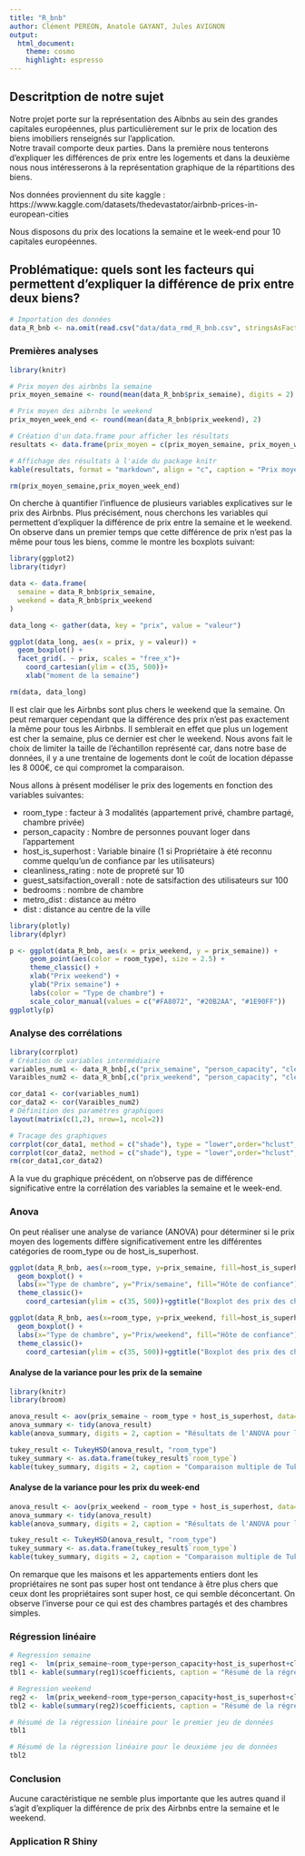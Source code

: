 ```yaml
---
title: "R_bnb"
author: Clément PEREON, Anatole GAYANT, Jules AVIGNON
output: 
  html_document:
    theme: cosmo
    highlight: espresso
---
```


## Descritption de notre sujet

Notre projet porte sur la représentation des Aibnbs au sein des grandes capitales européennes, plus particulièrement sur le prix de location des biens imobiliers renseignés sur l'application.</br>
Notre travail comporte deux parties. Dans la première nous tenterons d'expliquer les différences de prix entre les logements et dans la deuxième nous nous intéresserons à la représentation graphique de la répartitions des biens.

Nos données proviennent du site kaggle : https://www.kaggle.com/datasets/thedevastator/airbnb-prices-in-european-cities

Nous disposons du prix des locations la semaine et le week-end pour 10 capitales européennes.

## Problématique: quels sont les facteurs qui permettent d'expliquer la différence de prix entre deux biens?

```r
# Importation des données
data_R_bnb <- na.omit(read.csv("data/data_rmd_R_bnb.csv", stringsAsFactors = TRUE, row.names = 1))
```

### Premières analyses

```r
library(knitr)

# Prix moyen des airbnbs la semaine 
prix_moyen_semaine <- round(mean(data_R_bnb$prix_semaine), digits = 2)

# Prix moyen des aibrnbs le weekend
prix_moyen_week_end <- round(mean(data_R_bnb$prix_weekend), 2)

# Création d'un data.frame pour afficher les résultats
resultats <- data.frame(prix_moyen = c(prix_moyen_semaine, prix_moyen_week_end),Période = c("Semaine", "Weekend"))

# Affichage des résultats à l'aide du package knitr
kable(resultats, format = "markdown", align = "c", caption = "Prix moyens des Airbnbs selon la période")
```

```r
rm(prix_moyen_semaine,prix_moyen_week_end)
```

On cherche à quantifier l'influence de plusieurs variables explicatives sur le prix des Airbnbs. Plus précisément, nous cherchons les variables qui permettent d'expliquer la différence de prix entre la semaine et le weekend. On observe dans un premier temps que cette différence de prix n'est pas la même pour tous les biens, comme le montre les boxplots suivant:

```r
library(ggplot2)
library(tidyr)

data <- data.frame(
  semaine = data_R_bnb$prix_semaine,
  weekend = data_R_bnb$prix_weekend
)

data_long <- gather(data, key = "prix", value = "valeur")

ggplot(data_long, aes(x = prix, y = valeur)) +
  geom_boxplot() +
  facet_grid(. ~ prix, scales = "free_x")+ 
    coord_cartesian(ylim = c(35, 500))+
    xlab("moment de la semaine")
```

```r
rm(data, data_long)
```

Il est clair que les Airbnbs sont plus chers le weekend que la semaine. On peut remarquer cependant que la différence des prix n'est pas exactement la même pour tous les Airbnbs. Il semblerait en effet que plus un logement est cher la semaine, plus ce dernier est cher le weekend. Nous avons fait le choix de limiter la taille de l'échantillon représenté car, dans notre base de données, il y a une trentaine de logements dont le coût de location dépasse les 8 000€, ce qui compromet la comparaison.

Nous allons à présent modéliser le prix des logements en fonction des variables suivantes: 

* room_type : facteur à 3 modalités (appartement privé, chambre partagé, chambre privée)
* person_capacity : Nombre de personnes pouvant loger dans l'appartement
* host_is_superhost : Variable binaire (1 si Propriétaire à été reconnu comme quelqu'un de confiance par les utilisateurs)
* cleanliness_rating : note de propreté sur 10 
* guest_satsifaction_overall : note de satsifaction des utilisateurs sur 100
* bedrooms : nombre de chambre
* metro_dist : distance au métro
* dist : distance au centre de la ville

```r
library(plotly)
library(dplyr)
```

```r
p <- ggplot(data_R_bnb, aes(x = prix_weekend, y = prix_semaine)) +
     geom_point(aes(color = room_type), size = 2.5) +
     theme_classic() +
     xlab("Prix weekend") +
     ylab("Prix semaine") +
     labs(color = "Type de chambre") +
     scale_color_manual(values = c("#FA8072", "#20B2AA", "#1E90FF"))
ggplotly(p)
```

### Analyse des corrélations

```r
library(corrplot)
# Création de variables intermédiaire
variables_num1 <- data_R_bnb[,c("prix_semaine", "person_capacity", "cleanliness_rating","guest_satisfaction_overall","bedrooms", "metro_dist", "dist")]
Varaibles_num2 <- data_R_bnb[,c("prix_weekend", "person_capacity", "cleanliness_rating","guest_satisfaction_overall","bedrooms", "metro_dist", "dist")]

cor_data1 <- cor(variables_num1)
cor_data2 <- cor(Varaibles_num2)
# Définition des paramètres graphiques
layout(matrix(c(1,2), nrow=1, ncol=2))

# Tracage des graphiques 
corrplot(cor_data1, method = c("shade"), type = "lower",order="hclust", tl.col="black")
corrplot(cor_data2, method = c("shade"), type = "lower",order="hclust", tl.col="black")
rm(cor_data1,cor_data2)
```

A la vue du graphique précédent, on n'observe pas de différence significative entre la corrélation des variables la semaine et le week-end.

### Anova 

On peut réaliser une analyse de variance (ANOVA) pour déterminer si le prix moyen des logements diffère significativement entre les différentes catégories de room_type ou de host_is_superhost.  

```r
ggplot(data_R_bnb, aes(x=room_type, y=prix_semaine, fill=host_is_superhost)) +
  geom_boxplot() +
  labs(x="Type de chambre", y="Prix/semaine", fill="Hôte de confiance") +
  theme_classic()+
    coord_cartesian(ylim = c(35, 500))+ggtitle("Boxplot des prix des chambres en semaine selon les modalités des chambres")

ggplot(data_R_bnb, aes(x=room_type, y=prix_weekend, fill=host_is_superhost)) +
  geom_boxplot() +
  labs(x="Type de chambre", y="Prix/weekend", fill="Hôte de confiance") +
  theme_classic()+
    coord_cartesian(ylim = c(35, 500))+ggtitle("Boxplot des prix des chambres le week-end selon les modalités des chambres")
```

#### Analyse de la variance pour les prix de la semaine

```r
library(knitr)
library(broom)

anova_result <- aov(prix_semaine ~ room_type + host_is_superhost, data=data_R_bnb)
anova_summary <- tidy(anova_result)
kable(anova_summary, digits = 2, caption = "Résultats de l'ANOVA pour les prix de la semaine")

tukey_result <- TukeyHSD(anova_result, "room_type")
tukey_summary <- as.data.frame(tukey_result$`room_type`)
kable(tukey_summary, digits = 2, caption = "Comparaison multiple de Tukey pour les prix de la semaine")
```

#### Analyse de la variance pour les prix du week-end

```r
anova_result <- aov(prix_weekend ~ room_type + host_is_superhost, data=data_R_bnb)
anova_summary <- tidy(anova_result)
kable(anova_summary, digits = 2, caption = "Résultats de l'ANOVA pour les prix du week-end")

tukey_result <- TukeyHSD(anova_result, "room_type")
tukey_summary <- as.data.frame(tukey_result$`room_type`)
kable(tukey_summary, digits = 2, caption = "Comparaison multiple de Tukey pour les prix du week-end")
```

On remarque que les maisons et les appartements entiers dont les propriétaires ne sont pas super host ont tendance à être plus chers que ceux dont les propriétaires sont super host, ce qui semble déconcertant. On observe l'inverse pour ce qui est des chambres partagés et des chambres simples.  

### Régression linéaire

```r
# Regression semaine
reg1 <-  lm(prix_semaine~room_type+person_capacity+host_is_superhost+cleanliness_rating+bedrooms+guest_satisfaction_overall+metro_dist+dist, data = data_R_bnb)
tbl1 <- kable(summary(reg1)$coefficients, caption = "Résumé de la régression linéaire pour la semaine", border = "solid")

# Regression weekend
reg2 <-  lm(prix_weekend~room_type+person_capacity+host_is_superhost+cleanliness_rating+guest_satisfaction_overall+bedrooms+metro_dist+dist, data = data_R_bnb)
tbl2 <- kable(summary(reg2)$coefficients, caption = "Résumé de la régression linéaire pour le weekends", border = "solid")

# Résumé de la régression linéaire pour le premier jeu de données
tbl1

# Résumé de la régression linéaire pour le deuxième jeu de données
tbl2
```


### Conclusion 

Aucune caractéristique ne semble plus importante que les autres quand il s'agit d'expliquer la différence de prix des Airbnbs entre la semaine et le weekend.

### Application R Shiny
